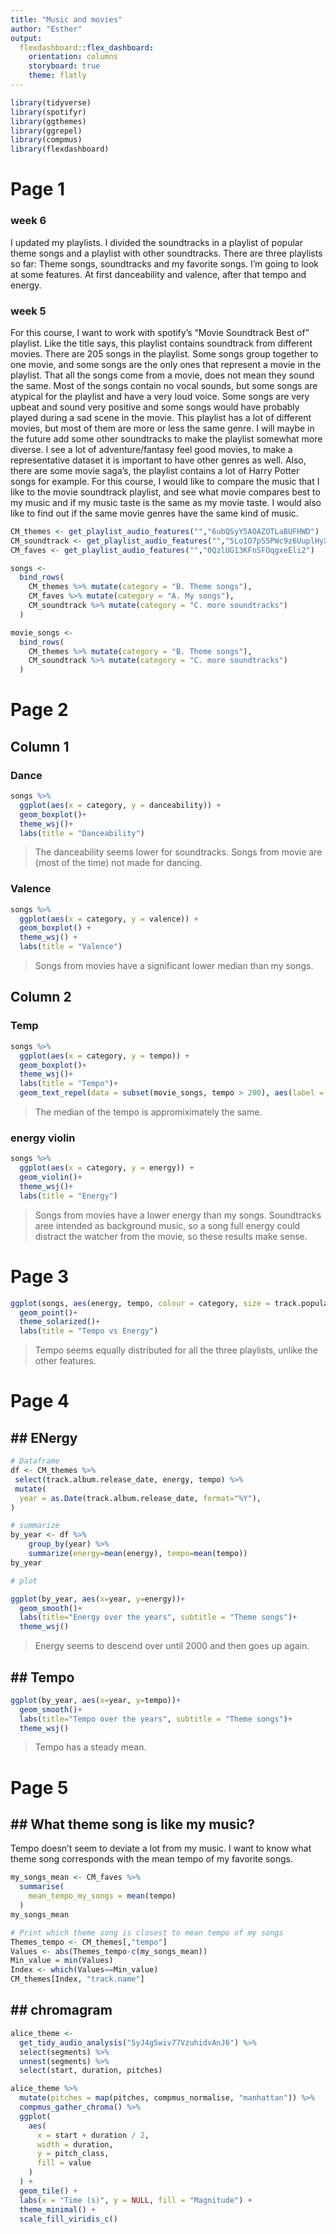 ```yaml
---
title: "Music and movies"
author: "Esther"
output: 
  flexdashboard::flex_dashboard:
    orientation: columns
    storyboard: true
    theme: flatly
---
```


```r
library(tidyverse)
library(spotifyr)
library(ggthemes)
library(ggrepel)
library(compmus)
library(flexdashboard)
```

Page 1
=======================================


### week 6
I updated my playlists. I divided the soundtracks in a playlist of popular theme songs and a playlist with other soundtracks. There are three playlists so far: Theme songs, soundtracks and my favorite songs. I'm going to look at some features. At first danceability and valence, after that tempo and energy.  

### week 5
For this course, I want to work with spotify's "Movie Soundtrack Best of" playlist. Like the title says, this playlist contains soundtrack from different movies. There are 205 songs in the playlist. Some songs group together to one movie, and some songs are the only ones that represent a movie in the playlist. That all the songs come from a movie, does not mean they sound the same. Most of the songs contain no vocal sounds, but some songs are atypical for the playlist and have a very loud voice. Some songs are very upbeat and sound very positive and some songs would have probably played during a sad scene in the movie. This playlist has a lot of different movies, but most of them are more or less the same genre. I will maybe in the future add some other soundtracks to make the playlist somewhat more diverse. I see a lot of adventure/fantasy feel good movies, to make a representative dataset it is important to have other genres as well. Also, there are some movie saga's, the playlist contains a lot of Harry Potter songs for example. For this course, I would like to compare the music that I like to the movie soundtrack playlist, and see what movie compares best to my music and if my music taste is the same as my movie taste. I would also like to find out if the same movie genres have the same kind of music.




```r
CM_themes <- get_playlist_audio_features("","6ubQSyY5AOAZOTLaBUFHWD")
CM_soundtrack <- get_playlist_audio_features("","5Lo1O7pS5PWc9z6UuplHyX")
CM_faves <- get_playlist_audio_features("","0QzlUG13KFnSFOqgxeEli2")
```

```r
songs <-
  bind_rows(
    CM_themes %>% mutate(category = "B. Theme songs"),
    CM_faves %>% mutate(category = "A. My songs"),
    CM_soundtrack %>% mutate(category = "C. more soundtracks")
  )
```
```r
movie_songs <-
  bind_rows(
    CM_themes %>% mutate(category = "B. Theme songs"),
    CM_soundtrack %>% mutate(category = "C. more soundtracks")
  )
```


Page 2 
=====================================================

Column 1
--------------------------------------
### Dance
```r
songs %>%
  ggplot(aes(x = category, y = danceability)) +
  geom_boxplot()+
  theme_wsj()+
  labs(title = "Danceability")

```

> The danceability seems lower for soundtracks. Songs from movie are (most of the time) not made for dancing. 


### Valence
```r
songs %>%
  ggplot(aes(x = category, y = valence)) +
  geom_boxplot() +
  theme_wsj() +
  labs(title = "Valence")
```

> Songs from movies have a significant lower median than my songs.


Column 2
--------------------------------------------------

### Temp
```r
songs %>%
  ggplot(aes(x = category, y = tempo)) +
  geom_boxplot()+
  theme_wsj()+
  labs(title = "Tempo")+
  geom_text_repel(data = subset(movie_songs, tempo > 200), aes(label = track.name), size=3)
```

> The median of the tempo is appromiximately the same.

### energy violin

```r
songs %>%
  ggplot(aes(x = category, y = energy)) +
  geom_violin()+
  theme_wsj()+
  labs(title = "Energy")
```

> Songs from movies have a lower energy than my songs. Soundtracks aree intended as background music, so a song full energy could distract the watcher from the movie, so these results make sense. 

Page 3
====================================================

```r
ggplot(songs, aes(energy, tempo, colour = category, size = track.popularity)) + 
  geom_point()+
  theme_solarized()+
  labs(title = "Tempo vs Energy")
```

> Tempo seems equally distributed for all the three playlists, unlike the other features.

Page 4
=============================================

## ENergy
-----------------------------------------
```r
# Dataframe
df <- CM_themes %>%
 select(track.album.release_date, energy, tempo) %>%
 mutate(
  year = as.Date(track.album.release_date, format="%Y"),
)

# summarize
by_year <- df %>%
    group_by(year) %>%
    summarize(energy=mean(energy), tempo=mean(tempo))
by_year
```


```r
# plot

ggplot(by_year, aes(x=year, y=energy))+
  geom_smooth()+
  labs(title="Energy over the years", subtitle = "Theme songs")+
  theme_wsj()

```

> Energy seems to descend over until 2000 and then goes up again.


## Tempo
--------------------------------------
```r
ggplot(by_year, aes(x=year, y=tempo))+
  geom_smooth()+
  labs(title="Tempo over the years", subtitle = "Theme songs")+
  theme_wsj()
```

> Tempo has a steady mean.


Page 5
===============================================================

## What theme song is like my music?
-----------------------------------------------------------------------
Tempo doesn't seem to deviate a lot from my music. I want to know what theme song corresponds with the mean tempo of my favorite songs.

```r
my_songs_mean <- CM_faves %>%
  summarise(
    mean_tempo_my_songs = mean(tempo)
  )
my_songs_mean
```
```r
# Print which theme song is closest to mean tempo of my songs
Themes_tempo <- CM_themes[,"tempo"]
Values <- abs(Themes_tempo-c(my_songs_mean))
Min_value = min(Values)
Index <- which(Values==Min_value)
CM_themes[Index, "track.name"]
```


## chromagram
-------------------------------------------------------

```r
alice_theme <-
  get_tidy_audio_analysis("5yJ4g5wiv77VzuhidvAnJ6") %>%
  select(segments) %>%
  unnest(segments) %>%
  select(start, duration, pitches)

alice_theme %>%
  mutate(pitches = map(pitches, compmus_normalise, "manhattan")) %>%
  compmus_gather_chroma() %>% 
  ggplot(
    aes(
      x = start + duration / 2,
      width = duration,
      y = pitch_class,
      fill = value
    )
  ) +
  geom_tile() +
  labs(x = "Time (s)", y = NULL, fill = "Magnitude") +
  theme_minimal() +
  scale_fill_viridis_c()
```


